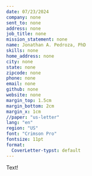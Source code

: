 ```yaml
---
date: 07/23/2024
company: none
sent_to: none
address: none
job_title: none
mission_statement: none
name: Jonathan A. Pedroza, PhD
skills: none
home_address: none
city: none
state: none
zipcode: none
phone: none
email: none
github: none
website: none
margin_top: 1.5cm
margin_bottom: 2cm
margin_x: 1cm
//paper: "us-letter"
lang: "en"
region: "US"
font: "Crimson Pro"
fontsize: 11pt
format:
  CoverLetter-typst: default
---
```


Text!